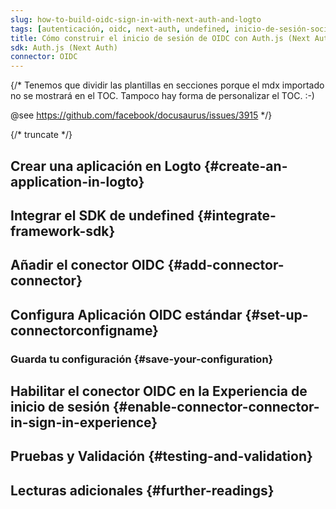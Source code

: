 ```yaml
---
slug: how-to-build-oidc-sign-in-with-next-auth-and-logto
tags: [autenticación, oidc, next-auth, undefined, inicio-de-sesión-social, inicio-de-sesión, login]
title: Cómo construir el inicio de sesión de OIDC con Auth.js (Next Auth)
sdk: Auth.js (Next Auth)
connector: OIDC
---
```


{/*
  Tenemos que dividir las plantillas en secciones porque el mdx importado no se mostrará en el TOC.
  Tampoco hay forma de personalizar el TOC. :-)

  @see https://github.com/facebook/docusaurus/issues/3915
*/}




{/* truncate */}

<Intro connector={connector} sdk="Auth.js (Next Auth)" link="undefined" />

## Crear una aplicación en Logto \{#create-an-application-in-logto}

<CreateApplication type="undefined" framework="undefined" />

## Integrar el SDK de undefined \{#integrate-framework-sdk}

<IntegrateSdk />

## Añadir el conector OIDC \{#add-connector-connector}

<AddSocialConnector connector={connector} framework="undefined" />

## Configura Aplicación OIDC estándar \{#set-up-connectorconfigname}

<ConnectorGuide />

### Guarda tu configuración \{#save-your-configuration}

<SaveYourConfiguration connector={connector} />

## Habilitar el conector OIDC en la Experiencia de inicio de sesión \{#enable-connector-connector-in-sign-in-experience}

<EnableSocialConnector connector={connector} />

## Pruebas y Validación \{#testing-and-validation}

<TestingAndValidation connector={connector} sdk="Auth.js (Next Auth)" />

## Lecturas adicionales \{#further-readings}

<FurtherReadings />